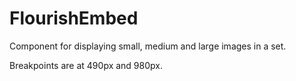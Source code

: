 
<Meta of={IndexStories} />

# FlourishEmbed

Component for displaying small, medium and large images in a set.

Breakpoints are at 490px and 980px.

<Canvas>
  <Story of={IndexStories.Example} />
</Canvas>
